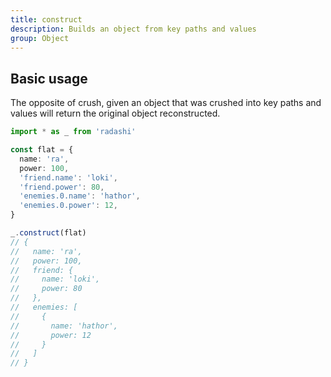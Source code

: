 ```yaml
---
title: construct
description: Builds an object from key paths and values
group: Object
---
```


## Basic usage

The opposite of crush, given an object that was crushed into key paths and values will return the original object reconstructed.

```ts
import * as _ from 'radashi'

const flat = {
  name: 'ra',
  power: 100,
  'friend.name': 'loki',
  'friend.power': 80,
  'enemies.0.name': 'hathor',
  'enemies.0.power': 12,
}

_.construct(flat)
// {
//   name: 'ra',
//   power: 100,
//   friend: {
//     name: 'loki',
//     power: 80
//   },
//   enemies: [
//     {
//       name: 'hathor',
//       power: 12
//     }
//   ]
// }
```
